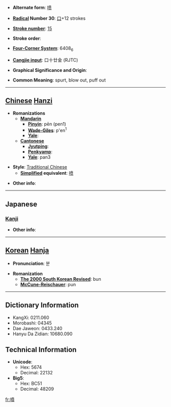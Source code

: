 * '''Alternate form''': [[喷]]

* '''[[Wiktionary:Chinese radical index| Radical]] Number 30''': [[Wiktionary:Chinese radical index 口|口]]+12 strokes

* '''[[Wiktionary:Chinese total strokes index|Stroke number]]''': [[Wiktionary:Chinese total strokes index 15|15]]

* '''Stroke order''': 

* '''[[Wiktionary:Chinese four corner index|Four-Corner System]]''': 6408<sub>6</sub>

* '''[[Wiktionary:Chinese Cangjie index|Cangjie input]]''': 口十廿金 (RJTC)

* '''Graphical Significance and Origin''': 

* '''Common Meaning''': spurt, blow out, puff out

----

== [[Chinese]] [[Hanzi]] ==

* '''Romanizations'''
** '''[[Mandarin]]'''
*** '''[[Pinyin]]''': pēn (pen1)
*** '''[[Wade-Giles]]''': p'en<sup>1</sup>
*** '''[[Yale]]''': 
** '''[[Cantonese]]'''
*** '''[[Jyutping]]''':
*** '''[[Penkyamp]]''': 
*** '''[[Yale]]''': pan3

* '''Style''': [[Traditional Chinese]] 
** '''[[Simplified Chinese|Simplified]] equivalent''': [[喷]]

* '''Other info''': 

----

==Japanese==
===[[Kanji]]===
{{kanji|on readings=[[ふん]] (fun)|kun readings=[[ふく]] (fuku), [[はく]] (haku)}}

* '''Other info''':  

----

== [[Korean]] [[Hanja]] ==

* '''Pronunciation''': 분

* '''Romanization'''
** '''[[The 2000 South Korean Revised Romanization|The 2000 South Korean Revised]]''': bun
** '''[[McCune-Reischauer]]''': pun

----

== Dictionary Information ==

* KangXi: 0211.060
* Morobashi: 04345
* Dae Jaweon: 0433.240
* Hanyu Da Zidian: 10680.090

== Technical Information ==

* '''Unicode''':
** Hex: 5674
** Decimal: 22132
* '''Big5''':
** Hex: BC51
** Decimal: 48209

[[fr:噴]]